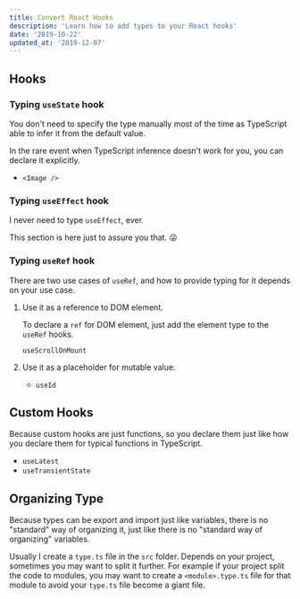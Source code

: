 ```yaml
---
title: Convert React Hooks
description: 'Learn how to add types to your React hooks'
date: '2019-10-22'
updated_at: '2019-12-07'
---
```


## Hooks

### Typing `useState` hook

You don't need to specify the type manually most of the time as TypeScript able to infer it from the default value.

In the rare event when TypeScript inference doesn't work for you, you can declare it explicitly.

- `<Image />`

### Typing `useEffect` hook

I never need to type `useEffect`, ever.

This section is here just to assure you that. 😜

### Typing `useRef` hook

There are two use cases of `useRef`, and how to provide typing for it depends on your use case.

1. Use it as a reference to DOM element.

   To declare a `ref` for DOM element, just add the element type to the `useRef` hooks.

   `useScrollOnMount`

1. Use it as a placeholder for mutable value.

   - `useId`

## Custom Hooks

Because custom hooks are just functions, so you declare them just like how you declare them for typical functions in TypeScript.

- `useLatest`
- `useTransientState`

## Organizing Type

Because types can be export and import just like variables, there is no "standard" way of organizing it, just like there is no "standard way of organizing" variables.

Usually I create a `type.ts` file in the `src` folder. Depends on your project, sometimes you may want to split it further. For example if your project split the code to modules, you may want to create a `<module>.type.ts` file for that module to avoid your `type.ts` file become a giant file.
